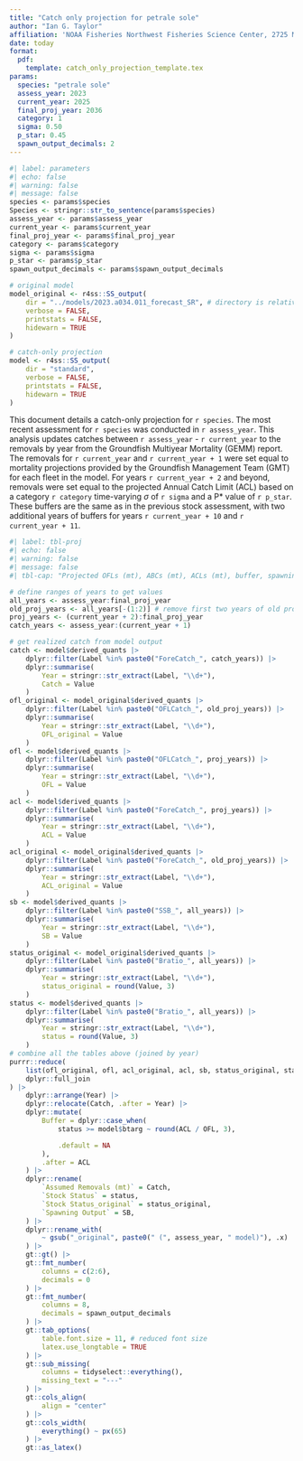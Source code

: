 ```yaml
---
title: "Catch only projection for petrale sole"
author: "Ian G. Taylor" 
affiliation: 'NOAA Fisheries Northwest Fisheries Science Center, 2725 Montlake Blvd E, Seattle, WA 98112'
date: today
format: 
  pdf:
    template: catch_only_projection_template.tex
params:
  species: "petrale sole"
  assess_year: 2023
  current_year: 2025
  final_proj_year: 2036
  category: 1
  sigma: 0.50
  p_star: 0.45
  spawn_output_decimals: 2
---
```



```r
#| label: parameters
#| echo: false
#| warning: false
#| message: false
species <- params$species
Species <- stringr::str_to_sentence(params$species)
assess_year <- params$assess_year
current_year <- params$current_year
final_proj_year <- params$final_proj_year
category <- params$category
sigma <- params$sigma
p_star <- params$p_star
spawn_output_decimals <- params$spawn_output_decimals

# original model
model_original <- r4ss::SS_output(
    dir = "../models/2023.a034.011_forecast_SR", # directory is relative to quarto file
    verbose = FALSE,
    printstats = FALSE,
    hidewarn = TRUE
)

# catch-only projection
model <- r4ss::SS_output(
    dir = "standard",
    verbose = FALSE,
    printstats = FALSE,
    hidewarn = TRUE
)

```

This document details a catch-only projection for `r species`. The most recent assessment for `r species` was conducted in `r assess_year`. This analysis updates catches between `r assess_year` - `r current_year` to the removals by year from the Groundfish Multiyear Mortality (GEMM) report. The removals for `r current_year` and `r current_year + 1` were set equal to mortality projections provided by the Groundfish Management Team (GMT) for each fleet in the model. For years `r current_year + 2` and beyond, removals were set equal to the projected Annual Catch Limit (ACL) based on a category `r category` time-varying $\sigma$ of `r sigma` and a P* value of `r p_star`. These buffers are the same as in the previous stock assessment, with two additional years of buffers for years `r current_year + 10` and `r current_year + 11`. 

```r
#| label: tbl-proj
#| echo: false
#| warning: false
#| message: false
#| tbl-cap: "Projected OFLs (mt), ABCs (mt), ACLs (mt), buffer, spawning output, and stock status given the assumed removals."

# define ranges of years to get values
all_years <- assess_year:final_proj_year
old_proj_years <- all_years[-(1:2)] # remove first two years of old projection
proj_years <- (current_year + 2):final_proj_year
catch_years <- assess_year:(current_year + 1)

# get realized catch from model output
catch <- model$derived_quants |>
    dplyr::filter(Label %in% paste0("ForeCatch_", catch_years)) |>
    dplyr::summarise(
        Year = stringr::str_extract(Label, "\\d+"),
        Catch = Value
    )
ofl_original <- model_original$derived_quants |>
    dplyr::filter(Label %in% paste0("OFLCatch_", old_proj_years)) |>
    dplyr::summarise(
        Year = stringr::str_extract(Label, "\\d+"),
        OFL_original = Value
    )
ofl <- model$derived_quants |>
    dplyr::filter(Label %in% paste0("OFLCatch_", proj_years)) |>
    dplyr::summarise(
        Year = stringr::str_extract(Label, "\\d+"),
        OFL = Value
    )
acl <- model$derived_quants |>
    dplyr::filter(Label %in% paste0("ForeCatch_", proj_years)) |>
    dplyr::summarise(
        Year = stringr::str_extract(Label, "\\d+"),
        ACL = Value
    )
acl_original <- model_original$derived_quants |>
    dplyr::filter(Label %in% paste0("ForeCatch_", old_proj_years)) |>
    dplyr::summarise(
        Year = stringr::str_extract(Label, "\\d+"),
        ACL_original = Value
    )
sb <- model$derived_quants |>
    dplyr::filter(Label %in% paste0("SSB_", all_years)) |>
    dplyr::summarise(
        Year = stringr::str_extract(Label, "\\d+"),
        SB = Value
    )
status_original <- model_original$derived_quants |>
    dplyr::filter(Label %in% paste0("Bratio_", all_years)) |>
    dplyr::summarise(
        Year = stringr::str_extract(Label, "\\d+"),
        status_original = round(Value, 3)
    )
status <- model$derived_quants |>
    dplyr::filter(Label %in% paste0("Bratio_", all_years)) |>
    dplyr::summarise(
        Year = stringr::str_extract(Label, "\\d+"),
        status = round(Value, 3)
    )
# combine all the tables above (joined by year)
purrr::reduce(
    list(ofl_original, ofl, acl_original, acl, sb, status_original, status, catch),
    dplyr::full_join
) |>
    dplyr::arrange(Year) |>
    dplyr::relocate(Catch, .after = Year) |>
    dplyr::mutate(
        Buffer = dplyr::case_when(
            status >= model$btarg ~ round(ACL / OFL, 3),

            .default = NA
        ),
        .after = ACL
    ) |>
    dplyr::rename(
        `Assumed Removals (mt)` = Catch,
        `Stock Status` = status,
        `Stock Status_original` = status_original,
        `Spawning Output` = SB,
    ) |>
    dplyr::rename_with(
        ~ gsub("_original", paste0(" (", assess_year, " model)"), .x)
    ) |>
    gt::gt() |>
    gt::fmt_number(
        columns = c(2:6),
        decimals = 0
    ) |>
    gt::fmt_number(
        columns = 8,
        decimals = spawn_output_decimals
    ) |>
    gt::tab_options(
        table.font.size = 11, # reduced font size
        latex.use_longtable = TRUE
    ) |>
    gt::sub_missing(
        columns = tidyselect::everything(),
        missing_text = "---"
    ) |>
    gt::cols_align(
        align = "center"
    ) |>
    gt::cols_width(
        everything() ~ px(65)
    ) |>
    gt::as_latex()


```



